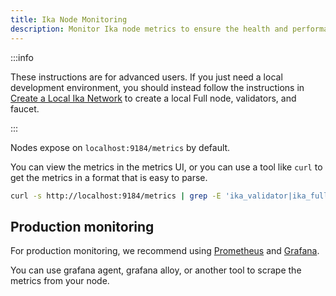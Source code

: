 ```yaml
---
title: Ika Node Monitoring
description: Monitor Ika node metrics to ensure the health and performance of your node.
---
```


:::info

These instructions are for advanced users. If you just need a local development environment, you should instead follow the instructions in [Create a Local Ika Network](../developer/getting-started/local-network.mdx) to create a local Full node, validators, and faucet.

:::

Nodes expose on `localhost:9184/metrics` by default.

You can view the metrics in the metrics UI, or you can use a tool like `curl` to get the metrics in a format that is easy to parse.

```bash
curl -s http://localhost:9184/metrics | grep -E 'ika_validator|ika_fullnode'
```

## Production monitoring

For production monitoring, we recommend using [Prometheus](https://prometheus.io/) and [Grafana](https://grafana.com/).

You can use grafana agent, grafana alloy, or another tool to scrape the metrics from your node.

